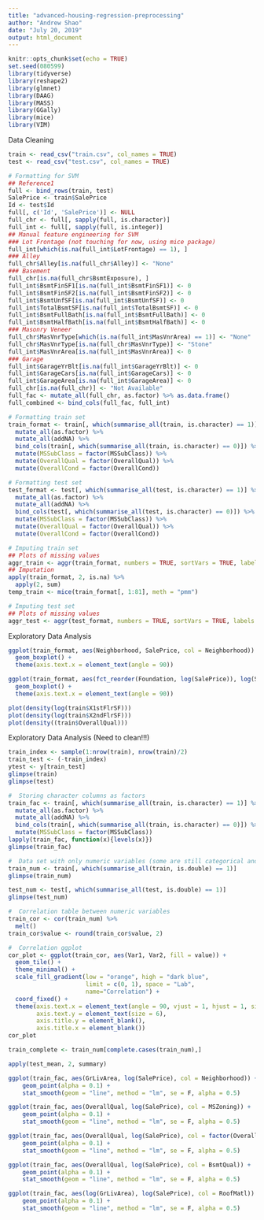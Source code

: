 ```yaml
---
title: "advanced-housing-regression-preprocessing"
author: "Andrew Shao"
date: "July 20, 2019"
output: html_document
---
```


```r
knitr::opts_chunk$set(echo = TRUE)
set.seed(080599)
library(tidyverse)
library(reshape2)
library(glmnet)
library(DAAG)
library(MASS)
library(GGally)
library(mice)
library(VIM)
```

Data Cleaning
```r
train <- read_csv("train.csv", col_names = TRUE)
test <- read_csv("test.csv", col_names = TRUE)

# Formatting for SVM
## Reference1
full <- bind_rows(train, test)
SalePrice <- train$SalePrice
Id <- test$Id
full[, c('Id', 'SalePrice')] <- NULL
full_chr <- full[, sapply(full, is.character)]
full_int <- full[, sapply(full, is.integer)]
## Manual feature engineering for SVM
### Lot Frontage (not touching for now, using mice package)
full_int[which(is.na(full_int$LotFrontage) == 1), ]
### Alley
full_chr$Alley[is.na(full_chr$Alley)] <- "None"
### Basement
full_chr[is.na(full_chr$BsmtExposure), ]
full_int$BsmtFinSF1[is.na(full_int$BsmtFinSF1)] <- 0
full_int$BsmtFinSF2[is.na(full_int$BsmtFinSF2)] <- 0
full_int$BsmtUnfSF[is.na(full_int$BsmtUnfSF)] <- 0
full_int$TotalBsmtSF[is.na(full_int$TotalBsmtSF)] <- 0
full_int$BsmtFullBath[is.na(full_int$BsmtFullBath)] <- 0
full_int$BsmtHalfBath[is.na(full_int$BsmtHalfBath)] <- 0
### Masonry Veneer
full_chr$MasVnrType[which(is.na(full_int$MasVnrArea) == 1)] <- "None"
full_chr$MasVnrType[is.na(full_chr$MasVnrType)] <- "Stone"
full_int$MasVnrArea[is.na(full_int$MasVnrArea)] <- 0
### Garage
full_int$GarageYrBlt[is.na(full_int$GarageYrBlt)] <- 0
full_int$GarageCars[is.na(full_int$GarageCars)] <- 0
full_int$GarageArea[is.na(full_int$GarageArea)] <- 0
full_chr[is.na(full_chr)] <- "Not Available"
full_fac <- mutate_all(full_chr, as.factor) %>% as.data.frame()
full_combined <- bind_cols(full_fac, full_int)

# Formatting train set
train_format <- train[, which(summarise_all(train, is.character) == 1)] %>% 
  mutate_all(as.factor) %>%
  mutate_all(addNA) %>%
  bind_cols(train[, which(summarise_all(train, is.character) == 0)]) %>%
  mutate(MSSubClass = factor(MSSubClass)) %>%
  mutate(OverallQual = factor(OverallQual)) %>%
  mutate(OverallCond = factor(OverallCond))

# Formatting test set
test_format <- test[, which(summarise_all(test, is.character) == 1)] %>% 
  mutate_all(as.factor) %>%
  mutate_all(addNA) %>%
  bind_cols(test[, which(summarise_all(test, is.character) == 0)]) %>%
  mutate(MSSubClass = factor(MSSubClass)) %>%
  mutate(OverallQual = factor(OverallQual)) %>%
  mutate(OverallCond = factor(OverallCond))

# Imputing train set 
## Plots of missing values
aggr_train <- aggr(train_format, numbers = TRUE, sortVars = TRUE, labels = names(train), cex.axis = 0.7, gap = 0.3, ylab = c("Histogram of missing data", "Pattern"))
## Imputation
apply(train_format, 2, is.na) %>%
  apply(2, sum)
temp_train <- mice(train_format[, 1:81], meth = "pmm")

# Imputing test set
## Plots of missing values
aggr_test <- aggr(test_format, numbers = TRUE, sortVars = TRUE, labels = names(train), cex.axis = 0.7, gap = 0.3, ylab = c("Histogram of missing data", "Pattern"))
```

Exploratory Data Analysis
```r
ggplot(train_format, aes(Neighborhood, SalePrice, col = Neighborhood)) + 
  geom_boxplot() + 
  theme(axis.text.x = element_text(angle = 90))

ggplot(train_format, aes(fct_reorder(Foundation, log(SalePrice)), log(SalePrice), col = Foundation)) + 
  geom_boxplot() + 
  theme(axis.text.x = element_text(angle = 90))

plot(density(log(train$X1stFlrSF)))
plot(density(log(train$X2ndFlrSF)))
plot(density((train$OverallQual)))
```


Exploratory Data Analysis (Need to clean!!!)
```r
train_index <- sample(1:nrow(train), nrow(train)/2)
train_test <- (-train_index)
ytest <- y[train_test]
glimpse(train)
glimpse(test)

#  Storing character columns as factors
train_fac <- train[, which(summarise_all(train, is.character) == 1)] %>% 
  mutate_all(as.factor) %>%
  mutate_all(addNA) %>%
  bind_cols(train[, which(summarise_all(train, is.character) == 0)]) %>%
  mutate(MSSubClass = factor(MSSubClass))
lapply(train_fac, function(x){levels(x)})
glimpse(train_fac)

#  Data set with only numeric variables (some are still categorical and need to be encoded)
train_num <- train[, which(summarise_all(train, is.double) == 1)]
glimpse(train_num)

test_num <- test[, which(summarise_all(test, is.double) == 1)]
glimpse(test_num)

#  Correlation table between numeric variables
train_cor <- cor(train_num) %>%
  melt()
train_cor$value <- round(train_cor$value, 2)

#  Correlation ggplot
cor_plot <- ggplot(train_cor, aes(Var1, Var2, fill = value)) + 
  geom_tile() + 
  theme_minimal() + 
  scale_fill_gradient(low = "orange", high = "dark blue", 
                      limit = c(0, 1), space = "Lab", 
                      name="Correlation") +
  coord_fixed() + 
  theme(axis.text.x = element_text(angle = 90, vjust = 1, hjust = 1, size = 6),
        axis.text.y = element_text(size = 6),
        axis.title.y = element_blank(),
        axis.title.x = element_blank())
cor_plot

train_complete <- train_num[complete.cases(train_num),]

apply(test_mean, 2, summary)

ggplot(train_fac, aes(GrLivArea, log(SalePrice), col = Neighborhood)) + 
    geom_point(alpha = 0.1) + 
    stat_smooth(geom = "line", method = "lm", se = F, alpha = 0.5)

ggplot(train_fac, aes(OverallQual, log(SalePrice), col = MSZoning)) + 
    geom_point(alpha = 0.1) + 
    stat_smooth(geom = "line", method = "lm", se = F, alpha = 0.5)

ggplot(train_fac, aes(OverallQual, log(SalePrice), col = factor(OverallCond))) + 
    geom_point(alpha = 0.1) + 
    stat_smooth(geom = "line", method = "lm", se = F, alpha = 0.5)

ggplot(train_fac, aes(OverallQual, log(SalePrice), col = BsmtQual)) + 
    geom_point(alpha = 0.1) + 
    stat_smooth(geom = "line", method = "lm", se = F, alpha = 0.5)

ggplot(train_fac, aes(log(GrLivArea), log(SalePrice), col = RoofMatl)) + 
    geom_point(alpha = 0.1) + 
    stat_smooth(geom = "line", method = "lm", se = F, alpha = 0.5)
```